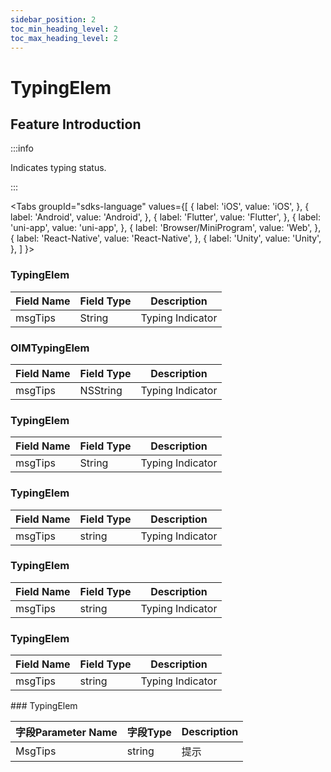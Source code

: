 ```yaml
---
sidebar_position: 2
toc_min_heading_level: 2
toc_max_heading_level: 2
---
```


# TypingElem

## Feature Introduction

:::info

Indicates typing status.

:::

<Tabs
groupId="sdks-language"
values={[
{ label: 'iOS', value: 'iOS', },
{ label: 'Android', value: 'Android', },
{ label: 'Flutter', value: 'Flutter', },
{ label: 'uni-app', value: 'uni-app', },
{ label: 'Browser/MiniProgram', value: 'Web', },
{ label: 'React-Native', value: 'React-Native', },
{ label: 'Unity', value: 'Unity', },
]
}>

<TabItem value="Flutter">

### TypingElem

| Field Name | Field Type | Description      |
| ---------- | ---------- | ---------------- |
| msgTips    | String     | Typing Indicator |

</TabItem>

<TabItem value="iOS">

### OIMTypingElem

| Field Name | Field Type | Description      |
| ---------- | ---------- | ---------------- |
| msgTips    | NSString   | Typing Indicator |

</TabItem>

<TabItem value="Android">

### TypingElem

| Field Name | Field Type | Description      |
| ---------- | ---------- | ---------------- |
| msgTips    | String     | Typing Indicator |

</TabItem>

<TabItem value="Web">

### TypingElem

| Field Name | Field Type | Description      |
| ---------- | ---------- | ---------------- |
| msgTips    | string     | Typing Indicator |

</TabItem>

<TabItem value="uni-app">

### TypingElem

| Field Name | Field Type | Description      |
| ---------- | ---------- | ---------------- |
| msgTips    | string     | Typing Indicator |

</TabItem>

<TabItem value="React-Native">

### TypingElem

| Field Name | Field Type | Description      |
| ---------- | ---------- | ---------------- |
| msgTips    | string     | Typing Indicator |

</TabItem>

<TabItem value="Unity">
### TypingElem

| 字段Parameter Name  | 字段Type | Description |
| -------- | -------- | ---- |
| MsgTips  | string | 提示 |

</TabItem>

</Tabs>